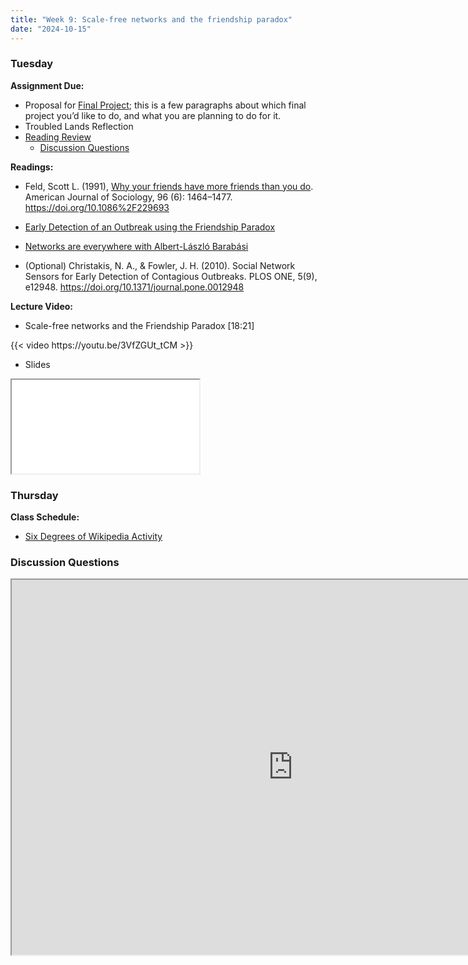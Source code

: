 ```yaml
---
title: "Week 9: Scale-free networks and the friendship paradox"
date: "2024-10-15"
---
```


### Tuesday

**Assignment Due:**

* Proposal for [Final Project](/assignments/Final-project.qmd); this is a few paragraphs about which final project you'd like to do, and what you are planning to do for it.
* Troubled Lands Reflection
* [Reading Review](/syllabus/syllabus.qmd#reading-review-assignments)
    * [Discussion Questions](#discussion-questions)

**Readings:** 

* Feld, Scott L. (1991), [Why your friends have more friends than you do](https://www-jstor-org.ezproxy.lib.purdue.edu/stable/2781907). American Journal of Sociology, 96 (6): 1464–1477. [https://doi.org/10.1086%2F229693](https://doi.org/10.1086%2F229693)
* [Early Detection of an Outbreak using the Friendship Paradox](https://www.youtube.com/watch?v=tP2MLp7GL7Q)
* [Networks are everywhere with Albert-László Barabási](https://www.youtube.com/watch?v=c867FlzxZ9Y)

* (Optional) Christakis, N. A., & Fowler, J. H. (2010). Social Network Sensors for Early Detection of Contagious Outbreaks. PLOS ONE, 5(9), e12948. [https://doi.org/10.1371/journal.pone.0012948](https://doi.org/10.1371/journal.pone.0012948)


**Lecture Video:**

* Scale-free networks and the Friendship Paradox [18:21]

{{< video https://youtu.be/3VfZGUt_tCM >}}

* Slides

<iframe class="slide-deck" src="/lectures/content_lectures/scale_free_and_friend_paradox.html"></iframe> 

### Thursday


**Class Schedule:**

* [Six Degrees of Wikipedia Activity](/assignments/Six-Degrees-of-Wikipedia-Activity.qmd)

### Discussion Questions

<iframe src="https://pollev-embeds.com/discourses/efQSogKsNPDm9exEwkv1l/respond" width="900px" height="600px"></iframe>
